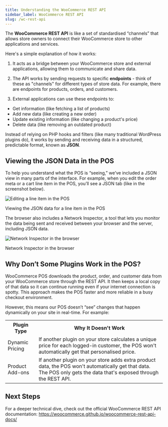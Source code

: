 ```yaml
---
title: Understanding the WooCommerce REST API
sidebar_label: WooCommerce REST API
slug: /wc-rest-api
---
```



The **WooCommerce REST API** is like a set of standardised “channels” that allows store owners to connect their WooCommerce store to other applications and services.

Here's a simple explanation of how it works:

1. It acts as a bridge between your WooCommerce store and external applications, allowing them to communicate and share data.

2. The API works by sending requests to specific **endpoints** - think of these as "channels" for different types of store data. For example, there are endpoints for products, orders, and customers.

3. External applications can use these endpoints to:
  - Get information (like fetching a list of products)
  - Add new data (like creating a new order)
  - Update existing information (like changing a product's price)
  - Delete data (like removing an outdated product)

Instead of relying on PHP hooks and filters (like many traditional WordPress plugins do), it works by sending and receiving data in a structured, predictable format, known as **JSON**.

<LocalizedSVG svgName="wc-rest-api" />

## Viewing the JSON Data in the POS

To help you understand what the POS is “seeing,” we’ve included a JSON view in many parts of the interface. 
For example, when you edit the order meta or a cart line item in the POS, you’ll see a JSON tab (like in the screenshot below).

<div class="image-container">
  <Image
    alt="Editing a line item in the POS"
    img="/img/edit-line-item.png"
    height={400}
  />
  <p class="image-caption">
    Viewing the JSON data for a line item in the POS
  </p>
</div>

The browser also includes a Network Inspector, a tool that lets you monitor the data being sent and received between your browser and the server, including JSON data.

<div class="image-container">
  <Image
    alt="Network Inspector in the browser"
    img="/img/network-inspector.png"
  />
  <p class="image-caption">
    Network Inspector in the browser
  </p>
</div>

## Why Don’t Some Plugins Work in the POS?

WooCommerce POS downloads the product, order, and customer data from your WooCommerce store through the REST API. 
It then keeps a local copy of that data so it can continue running even if your internet connection is spotty. 
This approach makes the POS faster and more reliable in a busy checkout environment.

However, this means our POS doesn’t “see” changes that happen dynamically on your site in real-time. For example:

<table>
  <tr>
    <th style={{width: "200px"}}>Plugin Type</th>
    <th>Why It Doesn't Work</th>
  </tr>
  <tr>
    <td>Dynamic Pricing</td>
    <td>If another plugin on your store calculates a unique price for each logged-in customer, the POS won't automatically get that personalised price.</td>
  </tr>
  <tr>
    <td>Product Add-ons</td>
    <td>If another plugin on your store adds extra product data, the POS won't automatically get that data. The POS only gets the data that's exposed through the REST API.</td>
  </tr>
</table>

## Next Steps

For a deeper technical dive, check out the official WooCommerce REST API documentation:
https://woocommerce.github.io/woocommerce-rest-api-docs/
